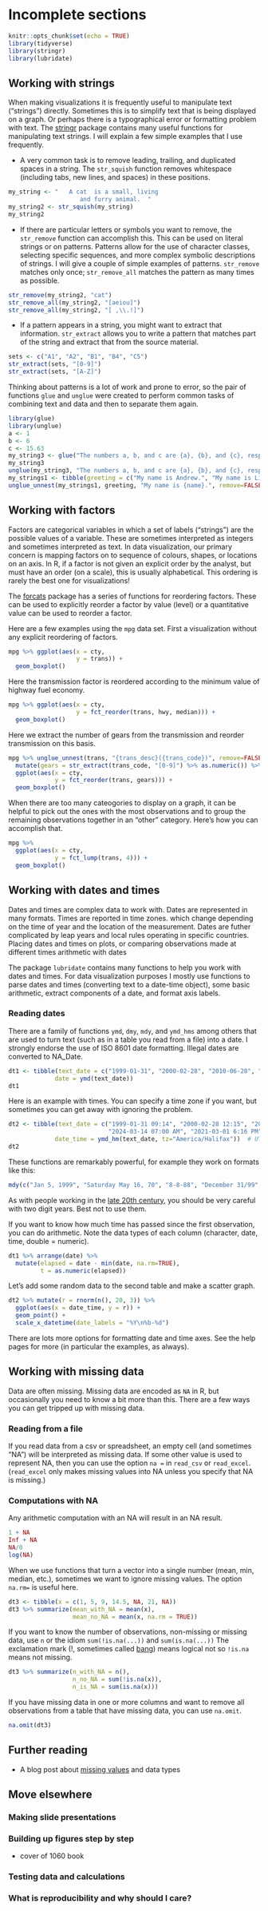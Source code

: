 # Incomplete sections

```r
knitr::opts_chunk$set(echo = TRUE)
library(tidyverse)
library(stringr)
library(lubridate)
```


## Working with strings

When making visualizations it is frequently useful to manipulate text ("strings") directly. Sometimes this is to simplify text that is being displayed on a graph. Or perhaps there is a typographical error or formatting problem with text. The [stringr](https://cran.r-project.org/web/packages/stringr/vignettes/stringr.html) package contains many useful functions for manipulating text strings. I will explain a few simple examples that I use frequently.

* A very common task is to remove leading, trailing, and duplicated spaces in a string. The `str_squish` function removes whitespace (including tabs, new lines, and spaces) in these positions.

```r
my_string <- "   A cat  is a small, living
                    and furry animal.  "
my_string2 <- str_squish(my_string)
my_string2
```

* If there are particular letters or symbols you want to remove, the `str_remove` function can accomplish this. This can be used on literal strings or on patterns. Patterns allow for the use of character classes, selecting specific sequences, and more complex symbolic descriptions of strings. I will give a couple of simple examples of patterns. `str_remove` matches only once; `str_remove_all` matches the pattern as many times as possible.

```r
str_remove(my_string2, "cat")
str_remove_all(my_string2, "[aeiou]")
str_remove_all(my_string2, "[ ,\\.!]")
```

* If a pattern appears in a string, you might want to extract that information. `str_extract` allows you to write a pattern that matches part of the string and extract that from the source material.

```r
sets <- c("A1", "A2", "B1", "B4", "C5")
str_extract(sets, "[0-9]")
str_extract(sets, "[A-Z]")
```

Thinking about patterns is a lot of work and prone to error, so the pair of functions `glue` and `unglue` were created to perform common tasks of combining text and data and then to separate them again.

```r
library(glue)
library(unglue)
a <- 1
b <- 6
c <- 15.63
my_string3 <- glue("The numbers a, b, and c are {a}, {b}, and {c}, respectively. Their sum is {a+b+c}.")
my_string3
unglue(my_string3, "The numbers a, b, and c are {a}, {b}, and {c}, respectively. Their sum is {d}.")
my_strings1 <- tibble(greeting = c("My name is Andrew.", "My name is Li.", "My name is Emily."))
unglue_unnest(my_strings1, greeting, "My name is {name}.", remove=FALSE)
```

## Working with factors

Factors are categorical variables in which a set of labels ("strings") are the possible values of a variable. These are sometimes interpreted as integers and sometimes interpreted as text. In data visualization, our primary concern is mapping factors on to sequence of colours, shapes, or locations on an axis. In R, if a factor is not given an explicit order by the analyst, but must have an order (on a scale), this is usually alphabetical. This ordering is rarely the best one for visualizations!

The [forcats](https://forcats.tidyverse.org/) package has a series of functions for reordering factors. These can be used to explicitly reorder a factor by value (level) or a quantitative value can be used to reorder a factor. 

Here are a few examples using the `mpg` data set. First a visualization without any explicit reordering of factors.

```r
mpg %>% ggplot(aes(x = cty,
                   y = trans)) +
  geom_boxplot()
```

Here the transmission factor is reordered according to the minimum value of highway fuel economy.

```r
mpg %>% ggplot(aes(x = cty,
                   y = fct_reorder(trans, hwy, median))) +
  geom_boxplot()
```

Here we extract the number of gears from the transmission and reorder transmission on this basis.

```r
mpg %>% unglue_unnest(trans, "{trans_desc}({trans_code})", remove=FALSE)  %>%
  mutate(gears = str_extract(trans_code, "[0-9]") %>% as.numeric()) %>%
  ggplot(aes(x = cty,
             y = fct_reorder(trans, gears))) +
  geom_boxplot() 
```

When there are too many cateogories to display on a graph, it can be helpful to pick out the ones with the most observations and to group the remaining observations together in an "other" category. Here's how you can accomplish that.

```r
mpg %>% 
  ggplot(aes(x = cty,
             y = fct_lump(trans, 4))) +
  geom_boxplot() 
```


## Working with dates and times

Dates and times are complex data to work with. Dates are represented in many formats. Times are reported in time zones. which change depending on the time of year and the location of the measurement. Dates are futher complicated by leap years and local rules operating in specific countries. Placing dates and times on plots, or comparing observations made at different times arithmetic with dates

The package `lubridate` contains many functions to help you work with dates and times. For data visualization purposes I mostly use functions to parse dates and times (converting text to a date-time object), some basic arithmetic, extract components of a date, and format axis labels.

### Reading dates

There are a family of functions `ymd`, `dmy`, `mdy`, and `ymd_hms` among others that are used to turn text (such as in a table you read from a file) into a date. I strongly endorse the use of ISO 8601 date formatting. Illegal dates are converted to NA_Date.

```r
dt1 <- tibble(text_date = c("1999-01-31", "2000-02-28", "2010-06-28", "2024-03-14", "2021-02-29"),
             date = ymd(text_date))
dt1
```

Here is an example with times. You can specify a time zone if you want, but sometimes you can get away with ignoring the problem.

```r
dt2 <- tibble(text_date = c("1999-01-31 09:14", "2000-02-28 12:15", "2010-06-28 23:45", 
                            "2024-03-14 07:00 AM", "2021-03-01 6:16 PM"),
             date_time = ymd_hm(text_date, tz="America/Halifax"))  # UTC is assumed if not specified
dt2
```

These functions are remarkably powerful, for example they work on formats like this:

```r
mdy(c("Jan 5, 1999", "Saturday May 16, 70", "8-8-88", "December 31/99", "Jan 1, 01"))
```

As with people working in the [late 20th century](https://en.wikipedia.org/wiki/Year_2000_problem), 
you should be very careful with two digit years. Best not to use them.

If you want to know how much time has passed since the first observation, you can do arithmetic. Note the data types of each column (character, date, time, double = numeric).

```r
dt1 %>% arrange(date) %>%
  mutate(elapsed = date - min(date, na.rm=TRUE),
         t = as.numeric(elapsed))
```

Let's add some random data to the second table and make a scatter graph.

```r
dt2 %>% mutate(r = rnorm(n(), 20, 3)) %>%
  ggplot(aes(x = date_time, y = r)) + 
  geom_point() +
  scale_x_datetime(date_labels = "%Y\n%b-%d")
```

There are lots more options for formatting date and time axes. See the help pages for more (in particular the examples, as always).



## Working with missing data

Data are often missing. Missing data are encoded as `NA` in R, but occasionally you need to know a bit more than this. There are a few ways you can get tripped up with missing data.

### Reading from a file

If you read data from a csv or spreadsheet, an empty cell (and sometimes "NA") will be interpreted as missing data. If some other value is used to represent NA, then you can use the option `na = ` in `read_csv` or `read_excel`. (`read_excel` only makes missing values into NA unless you specify that NA is missing.)

### Computations with NA

Any arithmetic computation with an NA will result in an NA result.

```r
1 + NA
Inf + NA
NA/0
log(NA)
```

When we use functions that turn a vector into a single number (mean, min, median, etc.), sometimes we want to ignore missing values. The option `na.rm=` is useful here.

```r
dt3 <- tibble(x = c(1, 5, 9, 14.5, NA, 21, NA))
dt3 %>% summarize(mean_with_NA = mean(x),
                  mean_no_NA = mean(x, na.rm = TRUE))
```

If you want to know the number of observations, non-missing or missing data, use `n` or the idiom `sum(!is.na(...))` and `sum(is.na(...))` The exclamation mark (!, sometimes called [bang](https://en.wikipedia.org/wiki/Exclamation_mark)) means logical not so `!is.na` means not missing.

```r
dt3 %>% summarize(n_with_NA = n(),
                  n_no_NA = sum(!is.na(x)),
                  n_is_NA = sum(is.na(x)))
```

If you have missing data in one or more columns and want to remove all observations from a table that have missing data, you can use `na.omit`.

```r
na.omit(dt3)
```


## Further reading

* A blog post about [missing values](https://www.njtierney.com/post/2020/09/17/missing-flavour/) and data types


## Move elsewhere

### Making slide presentations

### Building up figures step by step

- cover of 1060 book

### Testing data and calculations

### What is reproducibility and why should I care?




